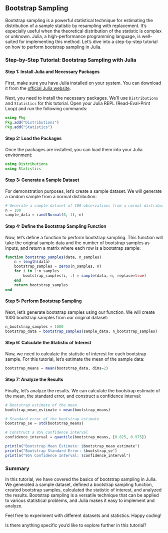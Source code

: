 ## Bootstrap Sampling

Bootstrap sampling is a powerful statistical technique for estimating the distribution of a sample statistic by resampling with replacement. It's especially useful when the theoretical distribution of the statistic is complex or unknown. Julia, a high-performance programming language, is well-suited for implementing this method. Let's dive into a step-by-step tutorial on how to perform bootstrap sampling in Julia.

### Step-by-Step Tutorial: Bootstrap Sampling with Julia

#### Step 1: Install Julia and Necessary Packages
First, make sure you have Julia installed on your system. You can download it from the [official Julia website](https://julialang.org/downloads/).

Next, you need to install the necessary packages. We'll use `Distributions` and `Statistics` for this tutorial. Open your Julia REPL (Read-Eval-Print Loop) and run the following commands:
```julia
using Pkg
Pkg.add("Distributions")
Pkg.add("Statistics")
```

#### Step 2: Load the Packages
Once the packages are installed, you can load them into your Julia environment:
```julia
using Distributions
using Statistics
```

#### Step 3: Generate a Sample Dataset
For demonstration purposes, let's create a sample dataset. We will generate a random sample from a normal distribution:
```julia
# Generate a sample dataset of 100 observations from a normal distribution
n = 100
sample_data = rand(Normal(0, 1), n)
```

#### Step 4: Define the Bootstrap Sampling Function
Now, let's define a function to perform bootstrap sampling. This function will take the original sample data and the number of bootstrap samples as inputs, and return a matrix where each row is a bootstrap sample:
```julia
function bootstrap_samples(data, n_samples)
    n = length(data)
    bootstrap_samples = zeros(n_samples, n)
    for i in 1:n_samples
        bootstrap_samples[i, :] = sample(data, n, replace=true)
    end
    return bootstrap_samples
end
```

#### Step 5: Perform Bootstrap Sampling
Next, let's generate bootstrap samples using our function. We will create 1000 bootstrap samples from our original dataset:
```julia
n_bootstrap_samples = 1000
bootstrap_data = bootstrap_samples(sample_data, n_bootstrap_samples)
```

#### Step 6: Calculate the Statistic of Interest
Now, we need to calculate the statistic of interest for each bootstrap sample. For this tutorial, let's estimate the mean of the sample data:
```julia
bootstrap_means = mean(bootstrap_data, dims=2)
```

#### Step 7: Analyze the Results
Finally, let's analyze the results. We can calculate the bootstrap estimate of the mean, the standard error, and construct a confidence interval:
```julia
# Bootstrap estimate of the mean
bootstrap_mean_estimate = mean(bootstrap_means)

# Standard error of the bootstrap estimate
bootstrap_se = std(bootstrap_means)

# Construct a 95% confidence interval
confidence_interval = quantile(bootstrap_means, [0.025, 0.975])

println("Bootstrap Mean Estimate: $bootstrap_mean_estimate")
println("Bootstrap Standard Error: $bootstrap_se")
println("95% Confidence Interval: $confidence_interval")
```

### Summary
In this tutorial, we have covered the basics of bootstrap sampling in Julia. We generated a sample dataset, defined a bootstrap sampling function, created bootstrap samples, calculated the statistic of interest, and analyzed the results. Bootstrap sampling is a versatile technique that can be applied to various statistical problems, and Julia makes it easy to implement and analyze.

Feel free to experiment with different datasets and statistics. Happy coding!

Is there anything specific you'd like to explore further in this tutorial?
